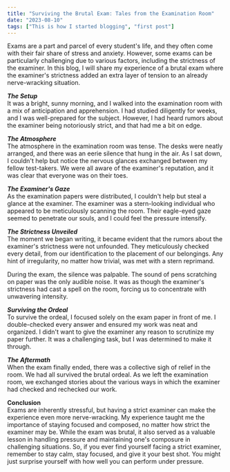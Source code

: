 ```yaml
---
title: "Surviving the Brutal Exam: Tales from the Examination Room"
date: "2023-08-10"
tags: ["This is how I started blogging", "first post"]
---
```


Exams are a part and parcel of every student's life, and they often come with their fair share of stress and anxiety. However, some exams can be particularly challenging due to various factors, including the strictness of the examiner. In this blog, I will share my experience of a brutal exam where the examiner's strictness added an extra layer of tension to an already nerve-wracking situation.<br />

**_The Setup_**<br />
It was a bright, sunny morning, and I walked into the examination room with a mix
of anticipation and apprehension. I had studied diligently for weeks, and I was well-prepared
for the subject. However, I had heard rumors about the examiner being notoriously
strict, and that had me a bit on edge.<br />

**_The Atmosphere_**<br />
The atmosphere in the examination room was tense. The desks were neatly arranged,
and there was an eerie silence that hung in the air. As I sat down, I couldn't help
but notice the nervous glances exchanged between my fellow test-takers. We were all
aware of the examiner's reputation, and it was clear that everyone was on their toes.<br />

**_The Examiner's Gaze_**<br />
As the examination papers were distributed, I couldn't help but steal a glance at the examiner. The examiner was a stern-looking individual who appeared to be meticulously scanning the room. Their eagle-eyed gaze seemed to penetrate our souls, and I could feel the pressure intensify.<br />

**_The Strictness Unveiled_**<br />
The moment we began writing, it became evident that the rumors about the examiner's strictness were not unfounded. They meticulously checked every detail, from our identification to the placement of our belongings. Any hint of irregularity, no matter how trivial, was met with a stern reprimand.<br />

During the exam, the silence was palpable. The sound of pens scratching on paper was the only audible noise. It was as though the examiner's strictness had cast a spell on the room, forcing us to concentrate with unwavering intensity.<br />

**_Surviving the Ordeal_**<br />
To survive the ordeal, I focused solely on the exam paper in front of me. I double-checked every answer and ensured my work was neat and organized. I didn't want to give the examiner any reason to scrutinize my paper further. It was a challenging task, but I was determined to make it through.<br />

***The Aftermath***<br />
When the exam finally ended, there was a collective sigh of relief in the room. We had all survived the brutal ordeal. As we left the examination room, we exchanged stories about the various ways in which the examiner had checked and rechecked our work.<br />

**Conclusion**<br />
Exams are inherently stressful, but having a strict examiner can make the experience even more nerve-wracking. My experience taught me the importance of staying focused and composed, no matter how strict the examiner may be. While the exam was brutal, it also served as a valuable lesson in handling pressure and maintaining one's composure in challenging situations. So, if you ever find yourself facing a strict examiner, remember to stay calm, stay focused, and give it your best shot. You might just surprise yourself with how well you can perform under pressure.
